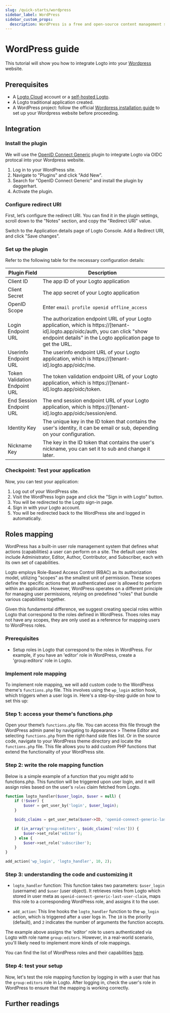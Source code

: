 ```yaml
---
slug: /quick-starts/wordpress
sidebar_label: WordPress
sidebar_custom_props:
  description: WordPress is a free and open-source content management system.
---
```



# WordPress guide

This tutorial will show you how to integrate Logto into your [Wordpress](https://wordpress.org) website.

## Prerequisites

- A [Logto Cloud](https://cloud.logto.io) account or a [self-hosted Logto](/introduction/set-up-logto-oss).
- A Logto traditional application created.
- A WordPress project: follow the official [Wordpress installation guide](https://wordpress.org/support/article/how-to-install-wordpress/) to set up your Wordpress website before proceeding.

## Integration

### Install the plugin

We will use the [OpenID Connect Generic](https://wordpress.org/plugins/generic-openid-connect/) plugin to integrate Logto via OIDC protocal into your Wordpress website.

1. Log in to your WordPress site.
2. Navigate to "Plugins" and click "Add New".
3. Search for "OpenID Connect Generic" and install the plugin by daggerhart.
4. Activate the plugin.

### Configure redirect URI

First, let’s configure the redirect URI. You can find it in the plugin settings, scroll down to the "Notes" section, and copy the "Redirect URI" value.

Switch to the Application details page of Logto Console. Add a Redirect URI, and click "Save changes".

### Set up the plugin

Refer to the following table for the necessary configuration details:

| Plugin Field                  | Description                                                                                                                                                                                     |
| ----------------------------- | ----------------------------------------------------------------------------------------------------------------------------------------------------------------------------------------------- |
| Client ID                     | The app ID of your Logto application                                                                                                                                                            |
| Client Secret                 | The app secret of your Logto application                                                                                                                                                        |
| OpenID Scope                  | Enter `email profile openid offline_access`                                                                                                                                                     |
| Login Endpoint URL            | The authorization endpoint URL of your Logto application, which is https://[tenant-id].logto.app/oidc/auth, you can click "show endpoint details" in the Logto application page to get the URL. |
| Userinfo Endpoint URL         | The userinfo endpoint URL of your Logto application, which is https://[tenant-id].logto.app/oidc/me.                                                                                            |
| Token Validation Endpoint URL | The token validation endpoint URL of your Logto application, which is https://[tenant-id].logto.app/oidc/token.                                                                                 |
| End Session Endpoint URL      | The end session endpoint URL of your Logto application, which is https://[tenant-id].logto.app/oidc/session/end.                                                                                |
| Identity Key                  | The unique key in the ID token that contains the user's identity, it can be email or sub, depending on your configuration.                                                                      |
| Nickname Key                  | The key in the ID token that contains the user's nickname, you can set it to sub and change it later.                                                                                           |

### Checkpoint: Test your application

Now, you can test your application:

1. Log out of your WordPress site.
2. Visit the WordPress login page and click the "Sign in with Logto" button.
3. You will be redirected to the Logto sign-in page.
4. Sign in with your Logto account.
5. You will be redirected back to the WordPress site and logged in automatically.

## Roles mapping

WordPress has a built-in user role management system that defines what actions (capabilities) a user can perform on a site. The default user roles include Administrator, Editor, Author, Contributor, and Subscriber, each with its own set of capabilities.

Logto employs Role-Based Access Control (RBAC) as its authorization model, utilizing "scopes" as the smallest unit of permission. These scopes define the specific actions that an authenticated user is allowed to perform within an application. However, WordPress operates on a different principle for managing user permissions, relying on predefined "roles" that bundle various capabilities together.

Given this fundamental difference, we suggest creating special roles within Logto that correspond to the roles defined in WordPress. Thoes roles may not have any scopes, they are only used as a reference for mapping users to WordPress roles.

### Prerequisites

- Setup roles in Logto that correspond to the roles in WordPress. For example, if you have an 'editor' role in WordPress, create a 'group:editors' role in Logto.

### Implement role mapping

To implement role mapping, we will add custom code to the WordPress theme's `functions.php` file. This involves using the `wp_login` action hook, which triggers when a user logs in. Here's a step-by-step guide on how to set this up:

### Step 1: access your theme's functions.php

Open your theme’s `functions.php` file. You can access this file through the WordPress admin panel by navigating to Appearance > Theme Editor and selecting `functions.php` from the right-hand side files list. Or in the source code, navigate to your WordPress theme directory and locate the `functions.php` file. This file allows you to add custom PHP functions that extend the functionality of your WordPress site.

### Step 2: write the role mapping function

Below is a simple example of a function that you might add to functions.php. This function will be triggered upon user login, and it will assign roles based on the user's `roles` claim fetched from Logto.

```php
function logto_handler($user_login, $user = null) {
	if (!$user) {
		$user = get_user_by('login', $user_login);
	}

	$oidc_claims = get_user_meta($user->ID, 'openid-connect-generic-last-user-claim', true);

	if (in_array('group:editors', $oidc_claims['roles'])) {
		$user->set_role('editor');
	} else {
		$user->set_role('subscriber');
	}
}

add_action('wp_login', 'logto_handler', 10, 2);
```

### Step 3: understanding the code and customizing it

- `logto_handler` function: This function takes two parameters: `$user_login` (username) and `$user` (user object). It retrieves roles from Logto which stored in user meta as `openid-connect-generic-last-user-claim`, maps this role to a corresponding WordPress role, and assigns it to the user.

- `add_action`: This line hooks the `logto_handler` function to the `wp_login` action, which is triggered after a user logs in. The `10` is the priority (default), and `2` indicates the number of arguments the function accepts.

The example above assigns the 'editor' role to users authenticated via Logto with role name `group:editors`. However, in a real-world scenario, you'll likely need to implement more kinds of role mappings.

You can find the list of WordPress roles and their capabilities [here](https://wordpress.org/support/article/roles-and-capabilities/).

### Step 4: test your setup

Now, let's test the role mapping function by logging in with a user that has the `group:editors` role in Logto. After logging in, check the user's role in WordPress to ensure that the mapping is working correctly.

## Further readings

<FurtherReadings />
